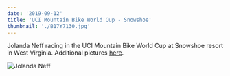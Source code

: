```yaml
---
date: '2019-09-12'
title: 'UCI Mountain Bike World Cup - Snowshoe'
thumbnail: './B17Y7130.jpg'
---
```


Jolanda Neff racing in the UCI Mountain Bike World Cup at Snowshoe resort in West Virginia. Additional pictures [here](https://photos.app.goo.gl/TBetUcdntspLxsun6).

![Jolanda Neff](B17Y7130.jpg)
